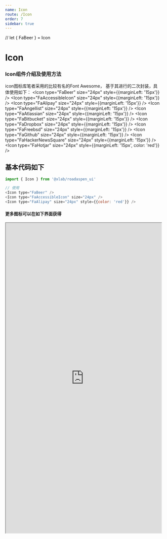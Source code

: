 ```yaml
---
name: Icon
route: /Icon
order: 7
sidebar: true
---
```


// let { FaBeer } = Icon

# Icon

### Icon组件介绍及使用方法
icon图标库笔者采用的比较有名的Font Awesome， 基于其进行的二次封装，具体使用如下：
<Playground>
    <Icon type="FaBeer" size="24px" style={{marginLeft: '15px'}} />
    <Icon type="FaAccessibleIcon" size="24px" style={{marginLeft: '15px'}} />
    <Icon type="FaAlipay" size="24px" style={{marginLeft: '15px'}} />
    <Icon type="FaAngellist" size="24px" style={{marginLeft: '15px'}} />
    <Icon type="FaAtlassian" size="24px" style={{marginLeft: '15px'}} />
    <Icon type="FaBitbucket" size="24px" style={{marginLeft: '15px'}} />
    <Icon type="FaDropbox" size="24px" style={{marginLeft: '15px'}} />
    <Icon type="FaFreebsd" size="24px" style={{marginLeft: '15px'}} />
    <Icon type="FaGithub" size="24px" style={{marginLeft: '15px'}} />
    <Icon type="FaHackerNewsSquare" size="24px" style={{marginLeft: '15px'}} />
    <Icon type="FaHotjar" size="24px" style={{marginLeft: '15px', color: 'red'}} />
</Playground>

## 基本代码如下
``` js
import { Icon } from '@xlab/roadaspen_ui'

// 使用
<Icon type="FaBeer" />
<Icon type="FaAccessibleIcon" size="24px" />
<Icon type="FaAlipay" size="24px" style={{color: 'red'}} />
```


#### 更多图标可以在如下界面获得
<Playground>
    <iframe width="100%" height="1000px" style={{border: 'none'}} src="https://react-icons.netlify.com/#/icons/fa" />
</Playground>

## API文档
|  参数  |  说明  |  类型  |  默认值  |
|  ---   |  ---  |  ---  |  ---  |
|  type  |  icon类型  |  string  |  |
|  size  |  icon大小(px，lg，xs)  |  string  |  |
|  rotation  |  旋转角度  |  number  |  |
|  style  |  图标样式  |  object  |  |


